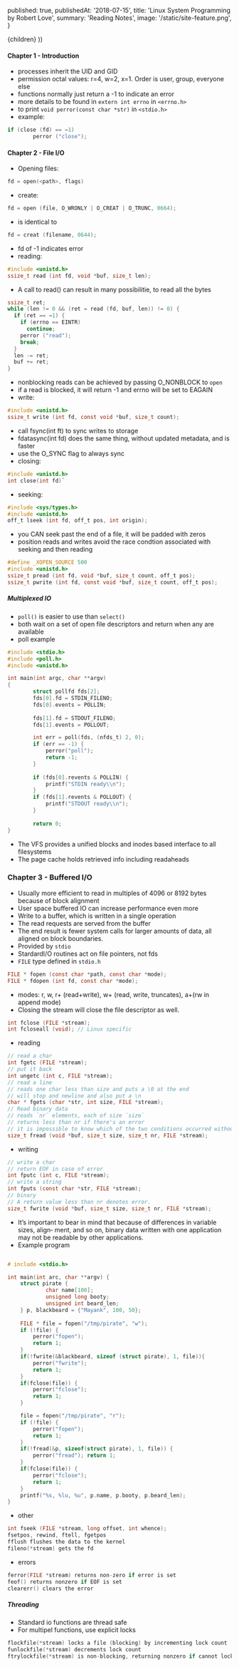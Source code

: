 
  published: true,
  publishedAt: '2018-07-15',
  title: 'Linux System Programming by Robert Love',
  summary: 'Reading Notes',
  image: '/static/site-feature.png',
}

  <BlogPost path={router.pathname} meta={meta}>
    {children}
  </BlogPost>
))

#### Chapter 1 - Introduction

- processes inherit the UID and GID
- permission octal values: r=4, w=2, x=1. Order is user, group, everyone else
- functions normally just return a -1 to indicate an error
- more details to be found in `extern int errno` in `<errno.h>`
- to print `void perror(const char *str)` in `<stdio.h>`
- example:

```c
if (close (fd) == −1)
        perror ("close");
```

#### Chapter 2 - File I/O

- Opening files: 
```c
fd = open(<path>, flags)
```
- create: 
```c
fd = open (file, O_WRONLY | O_CREAT | O_TRUNC, 0664);
```
- is identical to 
```c
fd = creat (filename, 0644);
```
- fd of -1 indicates error
- reading:
```c
#include <unistd.h>
ssize_t read (int fd, void *buf, size_t len);
```
- A call to read() can result in many possibilitie, to read all the bytes
```c
ssize_t ret;
while (len != 0 && (ret = read (fd, buf, len)) != 0) {
  if (ret == −1) {
    if (errno == EINTR)
      continue;
    perror ("read");
    break;
  }
  len -= ret;
  buf += ret;
}
```
- nonblocking reads can be achieved by passing O_NONBLOCK to `open`
- if a read is blocked, it will return -1 and errno will be set to EAGAIN
- write:
```c
#include <unistd.h>
ssize_t write (int fd, const void *buf, size_t count);
```
- call fsync(int ft) to sync writes to storage
- fdatasync(int fd) does the same thing, without updated metadata, and is faster
- use the O_SYNC flag to always sync
- closing:
```c
#include <unistd.h>
int close(int fd)`
```
- seeking:
```c
#include <sys/types.h>
#include <unistd.h>
off_t lseek (int fd, off_t pos, int origin);
```
- you CAN seek past the end of a file, it will be padded with zeros
- position reads and writes avoid the race condtion associated with seeking and then reading
```c
#define _XOPEN_SOURCE 500
#include <unistd.h>
ssize_t pread (int fd, void *buf, size_t count, off_t pos);
ssize_t pwrite (int fd, const void *buf, size_t count, off_t pos);
```
##### Multiplexed IO
- `poll()` is easier to use than `select()`
- both wait on a set of open file descriptors and return when any are available
- poll example
```c
#include <stdio.h>
#include <poll.h>
#include <unistd.h>

int main(int argc, char **argv)
{
		struct pollfd fds[2];
		fds[0].fd = STDIN_FILENO;
		fds[0].events = POLLIN;
		
		fds[1].fd = STDOUT_FILENO;
		fds[1].events = POLLOUT;

		int err = poll(fds, (nfds_t) 2, 0);
		if (err == -1) {
			perror("poll");
			return -1;
		}
		
		if (fds[0].revents & POLLIN) {
			printf("STDIN ready\\n");
		}
		if (fds[1].revents & POLLOUT) {
			printf("STDOUT ready\\n");
		}
		
		return 0;
}
```
- The VFS provides a unified blocks and inodes based interface to all filesystems
- The page cache holds retrieved info including readaheads

### Chapter 3 - Buffered I/O
- Usually more efficient to read in multiples of 4096 or 8192 bytes because of block alignment
- User space buffered IO can increase performance even more
- Write to a buffer, which is written in a single operation
- The read requests are served from the buffer
- The end result is fewer system calls for larger amounts of data, all aligned on block boundaries.
- Provided by `stdio`
- StardardI/O routines act on file pointers, not fds
- `FILE` type defined in `stdio.h`
```c
FILE * fopen (const char *path, const char *mode);
FILE * fdopen (int fd, const char *mode);
```
- modes: r, w, r+ (read+write), w+ (read, write, truncates), a+(rw in append mode)
- Closing the stream will close the file descriptor as well.
```c
int fclose (FILE *stream);
int fcloseall (void); // Linux specific
```
- reading
```c
// read a char
int fgetc (FILE *stream); 
// put it back
int ungetc (int c, FILE *stream); 
// read a line
// reads one char less than size and puts a \0 at the end
// will stop and newline and also put a \n
char * fgets (char *str, int size, FILE *stream); 
// Read binary data
// reads `nr` elements, each of size `size`
// returns less than nr if there's an error
// it is impossible to know which of the two conditions occurred without using ferror() and feof()
size_t fread (void *buf, size_t size, size_t nr, FILE *stream);
```
- writing
```c
// write a char
// return EOF in case of error
int fputc (int c, FILE *stream);
// write a string
int fputs (const char *str, FILE *stream);
// binary
// A return value less than nr denotes error.
size_t fwrite (void *buf, size_t size, size_t nr, FILE *stream);
```
- It’s important to bear in mind that because of differences in variable sizes, align‐
ment, and so on, binary data written with one application may not be readable by other
applications.
- Example program
```c

# include <stdio.h>

int main(int arc, char **argv) {
	struct pirate {
			char name[100];
			unsigned long booty;
			unsigned int beard_len;
	} p, blackbeard = {"Mayank", 100, 50};
	
	FILE * file = fopen("/tmp/pirate", "w");
	if (!file) {
		perror("fopen");
		return 1;
	}
	if(!fwrite(&blackbeard, sizeof (struct pirate), 1, file)){
		perror("fwrite");
		return 1;
	}
	if(fclose(file)) {
		perror("fclose");
		return 1;
	}

	file = fopen("/tmp/pirate", "r");
	if (!file) {
		perror("fopen");
		return 1;
	}
	if(!fread(&p, sizeof(struct pirate), 1, file)) {
		perror("fread"); return 1;
	}
	if(fclose(file)) {
		perror("fclose");
		return 1;
	}
	printf("%s, %lu, %u", p.name, p.booty, p.beard_len);
}
```
- other
```c
int fseek (FILE *stream, long offset, int whence);
fsetpos, rewind, ftell, fgetpos
fflush flushes the data to the kernel
fileno(*stream) gets the fd
```
- errors
```c
ferror(FILE *stream) returns non-zero if error is set
feof() returns nonzero if EOF is set
clearerr() clears the error
```
##### Threading
- Standard io functions are thread safe
- For multipel functions, use explicit locks
```c
flockfile(*stream) locks a file (blocking) by incrementing lock count
funlockfile(*stream) decrements lock count
ftrylockfile(*stream) is non-blocking, returning nonzero if cannot lock
```